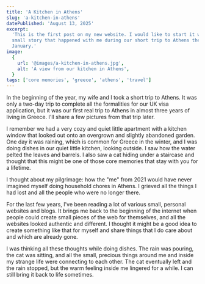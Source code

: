 ```yaml
---
title: 'A Kitchen in Athens'
slug: 'a-kitchen-in-athens'
datePublished: 'August 13, 2025'
excerpt:
  'This is the first post on my new website. I would like to start it with a
  small story that happened with me during our short trip to Athens the last
  January.'
image:
  {
    url: '@images/a-kitchen-in-athens.jpg',
    alt: 'A view from our kitchen in Athens',
  }
tags: ['core memories', 'greece', 'athens', 'travel']
---
```



<ImageWithCaption
  src={img}
  alt="A view from our kitchen in Athens"
  caption="A view from our kitchen in Athens"
/>

In the beginning of the year, my wife and I took a short trip to Athens. It was
only a two-day trip to complete all the formalities for our UK visa application,
but it was our first real trip to Athens in almost three years of living in
Greece. I'll share a few pictures from that trip later.

I remember we had a very cozy and quiet little apartment with a kitchen window
that looked out onto an overgrown and slightly abandoned garden. One day it was
raining, which is common for Greece in the winter, and I was doing dishes in our
quiet little kitchen, looking outside. I saw how the water pelted the leaves and
barrels. I also saw a cat hiding under a staircase and thought that this might
be one of those core memories that stay with you for a lifetime.

I thought about my pilgrimage: how the "me" from 2021 would have never imagined
myself doing household chores in Athens. I grieved all the things I had lost and
all the people who were no longer there.

For the last few years, I've been reading a lot of various small, personal
websites and blogs. It brings me back to the beginning of the internet when
people could create small pieces of the web for themselves, and all the websites
looked authentic and different. I thought it might be a good idea to create
something like that for myself and share things that I do care about and which
are already gone.

I was thinking all these thoughts while doing dishes. The rain was pouring, the
cat was sitting, and all the small, precious things around me and inside my
strange life were connecting to each other. The cat eventually left and the rain
stopped, but the warm feeling inside me lingered for a while. I can still bring
it back to life sometimes.
